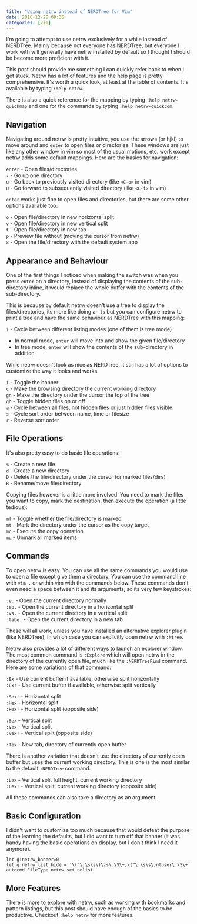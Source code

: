 ```yaml
---
title: "Using netrw instead of NERDTree for Vim"
date: 2016-12-28 09:36
categories: [vim]
---
```


I'm going to attempt to use netrw exclusively for a while instead of NERDTree.
Mainly because not everyone has NERDTree, but everyone I work with will
generally have netrw installed by default so I thought I should be become more
proficient with it.

This post should provide me something I can quickly refer back to when I get
stuck. Netrw has a lot of features and the help page is pretty comprehensive.
It's worth a quick look, at least at the table of contents. It's available by
typing `:help netrw`.

There is also a quick reference for the mapping by typing `:help netrw-quickmap`
and one for the commands by typing `:help netrw-quickcom`.

## Navigation

Navigating around netrw is pretty intuitive, you use the arrows (or hjkl) to
move around and `enter` to open files or directories. These windows are just
like any other window in vim so most of the usual motions, etc. work except
netrw adds some default mappings. Here are the basics for navigation:

`enter` - Open files/directories  
`-` - Go up one directory  
`u` - Go back to previously visited directory (like `<C-o>` in vim)  
`U` - Go forward to subsequently visited directory (like `<C-i>` in vim)

`enter` works just fine to open files and directories, but there are some other
options available too:

`o` - Open file/directory in new horizontal split  
`v` - Open file/directory in new vertical split  
`t` - Open file/directory in new tab  
`p` - Preview file without (moving the cursor from netrw)  
`x` - Open the file/directory with the default system app

## Appearance and Behaviour

One of the first things I noticed when making the switch was when you press
`enter` on a directory, instead of displaying the contents of the sub-directory
inline, it would replace the whole buffer with the contents of the
sub-directory.

This is because by default netrw doesn't use a tree to display the
files/directories, its more like doing an `ls` but you can configure netrw to
print a tree and have the same behaviour as NERDTree with this mapping:

`i` - Cycle between different listing modes (one of them is tree mode)

- In normal mode, `enter` will move into and show the given file/directory
- In tree mode, `enter` will show the contents of the sub-directory in addition

While netrw doesn't look as nice as NERDTree, it still has a lot of options to
customize the way it looks and works.

`I` - Toggle the banner  
`c` - Make the browsing directory the current working directory  
`gn` - Make the directory under the cursor the top of the tree  
`gh` - Toggle hidden files on or off  
`a` - Cycle between all files, not hidden files or just hidden files visible  
`s` - Cycle sort order between name, time or filesize  
`r` - Reverse sort order

## File Operations

It's also pretty easy to do basic file operations:

`%` - Create a new file  
`d` - Create a new directory  
`D` - Delete the file/directory under the cursor (or marked files/dirs)  
`R` - Rename/move file/directory

Copying files however is a little more involved. You need to mark the files you
want to copy, mark the destination, then execute the operation (a little
tedious):

`mf` - Toggle whether the file/directory is marked  
`mt` - Mark the directory under the cursor as the copy target  
`mc` - Execute the copy operation  
`mu` - Unmark all marked items

## Commands

To open netrw is easy. You can use all the same commands you would use to open a
file except give them a directory. You can use the command line with `vim .` or
within vim with the commands below. These commands don't even need a space
between it and its arguments, so its very few keystrokes:

`:e.` - Open the current directory normally  
`:sp.` - Open the current directory in a horizontal split  
`:vs.` - Open the current directory in a vertical split  
`:tabe.` - Open the current directory in a new tab

These will all work, unless you have installed an alternative explorer plugin
(like NERDTree), in which case you can explicitly open netrw with `:Ntree`.

Netrw also provides a lot of different ways to launch an explorer window. The
most common command is `:Explore` which will open netrw in the directory of the
currently open file, much like the `:NERDTreeFind` command. Here are some
variations of that command:

`:Ex` - Use current buffer if available, otherwise split horizontally  
`:Ex!` - Use current buffer if available, otherwise split vertically

`:Sex!` - Horizontal split  
`:Hex` - Horizontal split  
`:Hex!` - Horizontal split (opposite side)

`:Sex` - Vertical split  
`:Vex` - Vertical split  
`:Vex!` - Vertical split (opposite side)

`:Tex` - New tab, directory of currently open buffer

There is another variation that doesn't use the directory of currently open
buffer but uses the current working directory. This is one is the most similar
to the default `:NERDTree` command.

`:Lex` - Vertical split full height, current working directory  
`:Lex!` - Vertical split, current working directory (opposite side)

All these commands can also take a directory as an argument.

## Basic Configuration

I didn't want to customize too much because that would defeat the purpose of the
learning the defaults, but I did want to turn off that banner (it was handy
having the basic operations on display, but I don't think I need it anymore).

```vim
let g:netrw_banner=0
let g:netrw_list_hide = '\(^\|\s\s\)\zs\.\S\+,\(^\|\s\s\)ntuser\.\S\+'
autocmd FileType netrw set nolist
```

## More Features

There is more to explore with netrw, such as working with bookmarks and pattern
listings, but this post should have enough of the basics to be productive.
Checkout `:help netrw` for more features.
